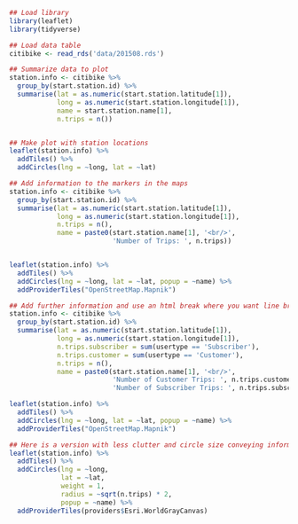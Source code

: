 
```r
## Load library
library(leaflet)
library(tidyverse)
```

```r
## Load data table
citibike <- read_rds('data/201508.rds')
```

```r
## Summarize data to plot  
station.info <- citibike %>%
  group_by(start.station.id) %>%
  summarise(lat = as.numeric(start.station.latitude[1]),
            long = as.numeric(start.station.longitude[1]),
            name = start.station.name[1],
            n.trips = n())


## Make plot with station locations 
leaflet(station.info) %>% 
  addTiles() %>%
  addCircles(lng = ~long, lat = ~lat)
```

```r
## Add information to the markers in the maps
station.info <- citibike %>%
  group_by(start.station.id) %>%
  summarise(lat = as.numeric(start.station.latitude[1]),
            long = as.numeric(start.station.longitude[1]),
            n.trips = n(),
            name = paste0(start.station.name[1], '<br/>', 
                          'Number of Trips: ', n.trips))


leaflet(station.info) %>%                              
  addTiles() %>%
  addCircles(lng = ~long, lat = ~lat, popup = ~name) %>%
  addProviderTiles("OpenStreetMap.Mapnik")
```

```r
## Add further information and use an html break where you want line breaks
station.info <- citibike %>%
  group_by(start.station.id) %>%
  summarise(lat = as.numeric(start.station.latitude[1]),
            long = as.numeric(start.station.longitude[1]),
            n.trips.subscriber = sum(usertype == 'Subscriber'),
            n.trips.customer = sum(usertype == 'Customer'),
            n.trips = n(),
            name = paste0(start.station.name[1], '<br/>',
                          'Number of Customer Trips: ', n.trips.customer, '<br/>',
                          'Number of Subscriber Trips: ', n.trips.subscriber))

leaflet(station.info) %>% 
  addTiles() %>%
  addCircles(lng = ~long, lat = ~lat, popup = ~name) %>%
  addProviderTiles("OpenStreetMap.Mapnik")
```

```r
## Here is a version with less clutter and circle size conveying information (here number of trips):
leaflet(station.info) %>% 
  addTiles() %>%
  addCircles(lng = ~long, 
             lat = ~lat, 
             weight = 1,
             radius = ~sqrt(n.trips) * 2,
             popup = ~name) %>%
  addProviderTiles(providers$Esri.WorldGrayCanvas)
```





